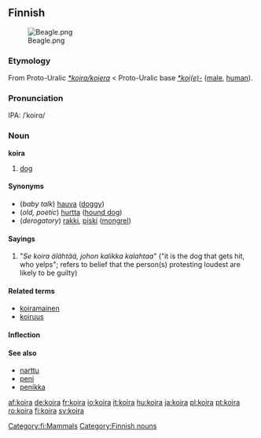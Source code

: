 ==Finnish==
[[Image:Beagle.png|thumb]]

===Etymology===
From Proto-Uralic ''[[*kojra/kojera]]'' < Proto-Uralic base ''[[*koj(e)-]]'' ([[male]], [[human]]).

===Pronunciation===
IPA: /ˈkoirɑ/

===Noun===
'''koira'''

#[[dog]]

====Synonyms====
*(''baby talk'') [[hauva]] ([[doggy]])
*(''old, poetic'') [[hurtta]] ([[hound dog]])
*(''derogatory'') [[rakki]], [[piski]] ([[mongrel]])

====Sayings====
#"''Se koira älähtää, johon kalikka kalahtaa''" ("it is the dog that gets hit, who yelps"; refers to belief that the person(s) protesting loudest are likely to be guilty)

====Related terms====
*[[koiramainen]]
*[[koiruus]]

====Inflection====
{{Fi10a|koir||}}

====See also====
*[[narttu]]
*[[peni]]
*[[penikka]]

[[Category:fi:Mammals]]
[[Category:Finnish nouns]]

[[af:koira]]
[[de:koira]]
[[fr:koira]]
[[io:koira]]
[[it:koira]]
[[hu:koira]]
[[ja:koira]]
[[pl:koira]]
[[pt:koira]]
[[ro:koira]]
[[fi:koira]]
[[sv:koira]]